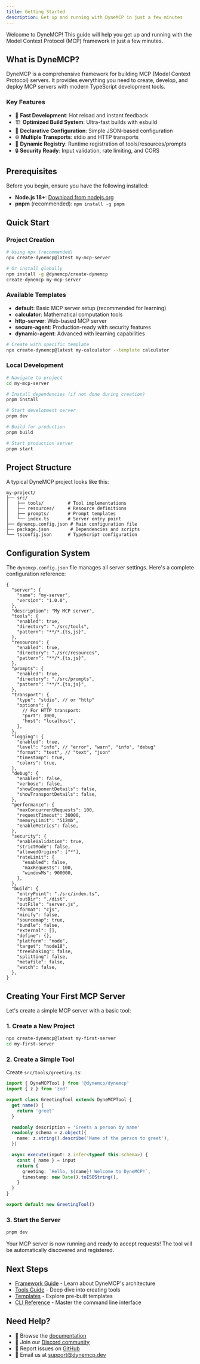 ```yaml
---
title: Getting Started
description: Get up and running with DyneMCP in just a few minutes
---
```


Welcome to DyneMCP! This guide will help you get up and running with the Model Context Protocol (MCP) framework in just a few minutes.

## What is DyneMCP?

DyneMCP is a comprehensive framework for building MCP (Model Context Protocol) servers. It provides everything you need to create, develop, and deploy MCP servers with modern TypeScript development tools.

### Key Features

- 🚀 **Fast Development**: Hot reload and instant feedback
- 🏗️ **Optimized Build System**: Ultra-fast builds with esbuild
- 📝 **Declarative Configuration**: Simple JSON-based configuration
- 🌐 **Multiple Transports**: stdio and HTTP transports
- 🔧 **Dynamic Registry**: Runtime registration of tools/resources/prompts
- 🔒 **Security Ready**: Input validation, rate limiting, and CORS

## Prerequisites

Before you begin, ensure you have the following installed:

- **Node.js 18+**: [Download from nodejs.org](https://nodejs.org/)
- **pnpm** (recommended): `npm install -g pnpm`

## Quick Start

### Project Creation

```bash
# Using npx (recommended)
npx create-dynemcp@latest my-mcp-server

# Or install globally
npm install -g @dynemcp/create-dynemcp
create-dynemcp my-mcp-server
```

### Available Templates

- **default**: Basic MCP server setup (recommended for learning)
- **calculator**: Mathematical computation tools
- **http-server**: Web-based MCP server
- **secure-agent**: Production-ready with security features
- **dynamic-agent**: Advanced with learning capabilities

```bash
# Create with specific template
npx create-dynemcp@latest my-calculator --template calculator
```

### Local Development

```bash
# Navigate to project
cd my-mcp-server

# Install dependencies (if not done during creation)
pnpm install

# Start development server
pnpm dev

# Build for production
pnpm build

# Start production server
pnpm start
```

## Project Structure

A typical DyneMCP project looks like this:

```
my-project/
├── src/
│   ├── tools/         # Tool implementations
│   ├── resources/     # Resource definitions
│   ├── prompts/       # Prompt templates
│   └── index.ts       # Server entry point
├── dynemcp.config.json # Main configuration file
├── package.json        # Dependencies and scripts
└── tsconfig.json      # TypeScript configuration
```

## Configuration System

The `dynemcp.config.json` file manages all server settings. Here's a complete configuration reference:

```jsonc
{
  "server": {
    "name": "my-server",
    "version": "1.0.0",
  },
  "description": "My MCP server",
  "tools": {
    "enabled": true,
    "directory": "./src/tools",
    "pattern": "**/*.{ts,js}",
  },
  "resources": {
    "enabled": true,
    "directory": "./src/resources",
    "pattern": "**/*.{ts,js}",
  },
  "prompts": {
    "enabled": true,
    "directory": "./src/prompts",
    "pattern": "**/*.{ts,js}",
  },
  "transport": {
    "type": "stdio", // or "http"
    "options": {
      // For HTTP transport:
      "port": 3000,
      "host": "localhost",
    },
  },
  "logging": {
    "enabled": true,
    "level": "info", // "error", "warn", "info", "debug"
    "format": "text", // "text", "json"
    "timestamp": true,
    "colors": true,
  },
  "debug": {
    "enabled": false,
    "verbose": false,
    "showComponentDetails": false,
    "showTransportDetails": false,
  },
  "performance": {
    "maxConcurrentRequests": 100,
    "requestTimeout": 30000,
    "memoryLimit": "512mb",
    "enableMetrics": false,
  },
  "security": {
    "enableValidation": true,
    "strictMode": false,
    "allowedOrigins": ["*"],
    "rateLimit": {
      "enabled": false,
      "maxRequests": 100,
      "windowMs": 900000,
    },
  },
  "build": {
    "entryPoint": "./src/index.ts",
    "outDir": "./dist",
    "outFile": "server.js",
    "format": "cjs",
    "minify": false,
    "sourcemap": true,
    "bundle": false,
    "external": [],
    "define": {},
    "platform": "node",
    "target": "node18",
    "treeShaking": false,
    "splitting": false,
    "metafile": false,
    "watch": false,
  },
}
```

## Creating Your First MCP Server

Let's create a simple MCP server with a basic tool:

### 1. Create a New Project

```bash
npx create-dynemcp@latest my-first-server
cd my-first-server
```

### 2. Create a Simple Tool

Create `src/tools/greeting.ts`:

```typescript
import { DyneMCPTool } from '@dynemcp/dynemcp'
import { z } from 'zod'

export class GreetingTool extends DyneMCPTool {
  get name() {
    return 'greet'
  }

  readonly description = 'Greets a person by name'
  readonly schema = z.object({
    name: z.string().describe('Name of the person to greet'),
  })

  async execute(input: z.infer<typeof this.schema>) {
    const { name } = input
    return {
      greeting: `Hello, ${name}! Welcome to DyneMCP!`,
      timestamp: new Date().toISOString(),
    }
  }
}

export default new GreetingTool()
```

### 3. Start the Server

```bash
pnpm dev
```

Your MCP server is now running and ready to accept requests! The tool will be automatically discovered and registered.

## Next Steps

- [Framework Guide](/docs/framework) - Learn about DyneMCP's architecture
- [Tools Guide](/docs/tools) - Deep dive into creating tools
- [Templates](/docs/templates) - Explore pre-built templates
- [CLI Reference](/docs/cli) - Master the command line interface

## Need Help?

- 📖 Browse the [documentation](/docs)
- 💬 Join our [Discord community](https://discord.gg/dynemcp)
- 🐛 Report issues on [GitHub](https://github.com/dynemcp/dynemcp/issues)
- 📧 Email us at [support@dynemcp.dev](mailto:support@dynemcp.dev)
